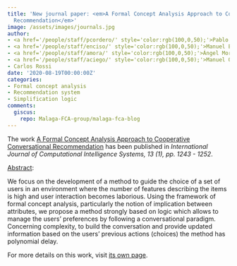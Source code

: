 ```yaml
---
title: 'New journal paper: <em>A Formal Concept Analysis Approach to Cooperative Conversational
  Recommendation</em>'
image: /assets/images/journals.jpg
author:
- <a href='/people/staff/pcordero/' style='color:rgb(100,0,50);'>Pablo Cordero Ortega</a>
- <a href='/people/staff/enciso/' style='color:rgb(100,0,50);'>Manuel Enciso García-Oliveros</a>
- <a href='/people/staff/amora/' style='color:rgb(100,0,50);'>Ángel Mora Bonilla</a>
- <a href='/people/staff/aciego/' style='color:rgb(100,0,50);'>Manuel Ojeda Aciego</a>
- Carlos Rossi
date: '2020-08-19T00:00:00Z'
categories:
- Formal concept analysis
- Recommendation system
- Simplification logic
comments:
  giscus:
    repo: Malaga-FCA-group/malaga-fca-blog
---
```


The work <u>A Formal Concept Analysis Approach to Cooperative Conversational Recommendation</u> has been published in <em><em>International Journal of Computational Intelligence Systems</em>, 13 (1), pp. 1243 - 1252</em>.

<u>Abstract</u>:


We focus on the development of a method to guide the choice of a set of users in an environment where the number of features describing the items is high and user interaction becomes laborious. Using the framework of formal concept analysis, particularly the notion of implication between attributes, we propose a method strongly based on logic which allows to manage the users' preferences by following a conversational paradigm. Concerning complexity, to build the conversation and provide updated information based on the users' previous actions (choices) the method has polynomial delay.



For more details on this work, visit <a href='/publications/journals/2020-ijcis'>its own page</a>.
